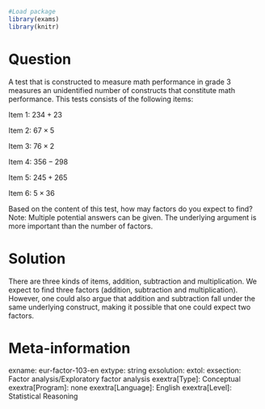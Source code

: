 ```{r, echo = FALSE, results = "hide"}
#Load package
library(exams)
library(knitr)
```

Question
========
A test that is constructed to measure math performance in grade 3 measures an unidentified number of constructs that constitute math performance. This tests consists of the following items:

Item 1: $234+23$ 

Item 2: $67 \times 5$ 

Item 3: $76 \times 2$

Item 4: $356 - 298$

Item 5: $245 + 265$

Item 6: $5 \times 36$

Based on the content of this test, how may factors do you expect to find? Note: Multiple potential answers can be given. The underlying argument is more important than the number of factors.


Solution
========
There are three kinds of items, addition, subtraction and multiplication. We expect to find three factors (addition, subtraction and multiplication). However, one could also argue that addition and subtraction fall under the same underlying construct, making it possible that one could expect two factors.


Meta-information
================
exname: eur-factor-103-en
extype: string
exsolution: 
extol: 
exsection: Factor analysis/Exploratory factor analysis
exextra[Type]: Conceptual
exextra[Program]: none
exextra[Language]: English
exextra[Level]: Statistical Reasoning